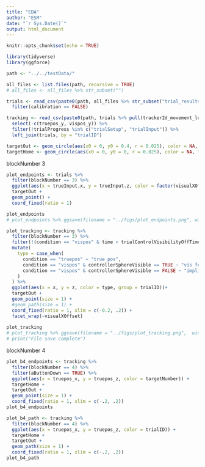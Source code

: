 ```yaml
---
title: "EDA"
author: "ESM"
date: "`r Sys.Date()`"
output: html_document
---
```


```r
knitr::opts_chunk$set(echo = TRUE)

library(tidyverse)
library(ggforce)
```

```r
path <- "../../testData/"

all_files <- list.files(path, recursive = TRUE)
# all_files <- all_files %>% str_subset("")

trials <- read_csv(paste0(path, all_files %>% str_subset("trial_results.csv"))) %>%
  filter(calibration == FALSE)

tracking <- read_csv(paste0(path, trials %>% pull(tracker2d_movement_location_0))) %>% 
  select(-c(truepos_y, vispos_y)) %>% 
  filter(!trialProgress %in% c("trialSetup", "trialInput")) %>% 
  left_join(trials, by = "trialID")

targetOut <- geom_circle(aes(x0 = 0, y0 = 0.4, r = 0.025), color = NA, fill = "lightgreen", alpha = .125)
targetHome <- geom_circle(aes(x0 = 0, y0 = 0, r = 0.025), color = NA, fill = "lightgreen", alpha = .125)
```

blockNumber 3
```r
plot_endpoints <- trials %>% 
  filter(blockNumber == 3) %>% 
  ggplot(aes(x = trueInput.x, y = trueInput.z, color = factor(visualXOffset)))+
  targetOut + 
  geom_point() + 
  coord_fixed(ratio = 1)

plot_endpoints
# plot_endpoints %>% ggsave(filename = "../figs/plot_endpoints.png", width = 6, height = 6)

plot_tracking <- tracking %>% 
  filter(blockNumber == 3) %>% 
  filter(!(condition == "vispos" & time < trialControlVisibilityOffTime)) %>% 
  mutate(
    type = case_when(
      condition == "truepos" ~ "true pos",
      condition == "vispos" & controllerSphereVisible == TRUE ~ "vis feedback",
      condition == "vispos" & controllerSphereVisible == FALSE ~ "implied pos",
    )
  ) %>% 
  ggplot(aes(x = x, y = z, color = type, group = trialID))+
  targetOut + 
  geom_point(size = 1) + 
  #geom_path(size = 1) +
  coord_fixed(ratio = 1, xlim = c(-0.2, .2)) +
  facet_wrap(~visualXOffset)
  
plot_tracking
# plot_tracking %>% ggsave(filename = "../figs/plot_tracking.png",  width = 6, height = 6)
# print("File save complete")
```
blockNumber 4
```r
plot_b4_endpoints <- tracking %>% 
  filter(blockNumber == 4) %>% 
  filter(aButtonDown == TRUE) %>%
  ggplot(aes(x = truepos_x, y = truepos_z, color = targetNumber)) +
  targetHome + 
  targetOut + 
  geom_point(size = 1) + 
  coord_fixed(ratio = 1, xlim = c(-.2, .2))
plot_b4_endpoints

plot_b4_path <- tracking %>% 
  filter(blockNumber == 4) %>% 
  ggplot(aes(x = truepos_x, y = truepos_z, color = trialID)) +
  targetHome + 
  targetOut + 
  geom_path(size = 1) + 
  coord_fixed(ratio = 1, xlim = c(-.2, .2))
plot_b4_path
```


